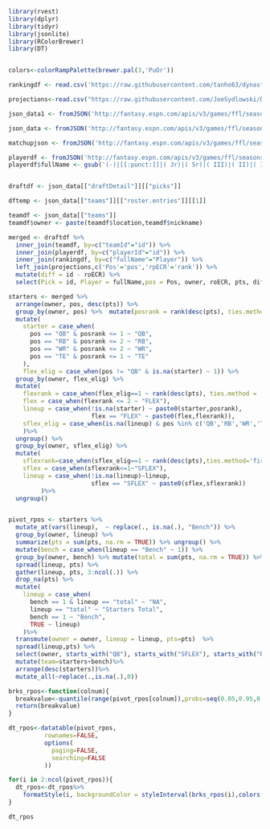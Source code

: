 ```r
library(rvest)
library(dplyr)
library(tidyr)
library(jsonlite)
library(RColorBrewer)
library(DT)


colors<-colorRampPalette(brewer.pal(3,'PuOr'))

rankingdf <- read.csv('https://raw.githubusercontent.com/tanho63/dynastyprocess/master/files/fantasypros/ecr_20190905.csv')

projections<-read.csv("https://raw.githubusercontent.com/JoeSydlowski/DynastyProcessApps/master/leagueanalyzer/projections.csv",fileEncoding="UTF-8-BOM")

json_data1 <- fromJSON('http://fantasy.espn.com/apis/v3/games/ffl/seasons/2019/segments/0/leagues/805175?view=mDraftDetail&view=mLiveScoring&view=mMatchupScore&view=mPendingTransactions&view=mPositionalRatings&view=mSettings&view=mTeam&view=modular&view=mNav', flatten = TRUE)

json_data <- fromJSON('http://fantasy.espn.com/apis/v3/games/ffl/seasons/2019/segments/0/leagues/805175?view=mRoster', flatten = TRUE)

matchupjson <- fromJSON('http://fantasy.espn.com/apis/v3/games/ffl/seasons/2019/segments/0/leagues/805175?matchupPeriodId=0&view=mMatchup', flatten = TRUE)

playerdf <- fromJSON('http://fantasy.espn.com/apis/v3/games/ffl/seasons/2019/players?scoringPeriodId=0&view=players_wl')
playerdf$fullName <- gsub('(-)|[[:punct:]]|( Jr)|( Sr)|( III)|( II)|( IV)','\\1',playerdf$fullName)


draftdf <- json_data[["draftDetail"]][["picks"]]

dftemp <- json_data[["teams"]][["roster.entries"]][[1]]

teamdf <- json_data[["teams"]]
teamdf$owner <- paste(teamdf$location,teamdf$nickname)

merged <- draftdf %>% 
  inner_join(teamdf, by=c("teamId"="id")) %>% 
  inner_join(playerdf, by=c("playerId"="id")) %>%
  inner_join(rankingdf, by=c("fullName"="Player")) %>%
  left_join(projections,c('Pos'='pos','rpECR'='rank')) %>%
  mutate(diff = id - roECR) %>%
  select(Pick = id, Player = fullName,pos = Pos, owner, roECR, pts, diff)

starters <- merged %>%
  arrange(owner, pos, desc(pts)) %>%
  group_by(owner, pos) %>%  mutate(posrank = rank(desc(pts), ties.method = 'first')) %>%  ungroup() %>%
  mutate(
    starter = case_when(
      pos == "QB" & posrank <= 1 ~ "QB",
      pos == "RB" & posrank <= 2 ~ "RB",
      pos == "WR" & posrank <= 2 ~ "WR",
      pos == "TE" & posrank <= 1 ~ "TE"
    ),
    flex_elig = case_when(pos != "QB" & is.na(starter) ~ 1)) %>%
  group_by(owner, flex_elig) %>%
  mutate(
    flexrank = case_when(flex_elig==1 ~ rank(desc(pts), ties.method = 'first')),
    flex = case_when(flexrank <= 2 ~ "FLEX"),
    lineup = case_when(!is.na(starter) ~ paste0(starter,posrank),
                       flex == "FLEX" ~ paste0(flex,flexrank)),
    sflex_elig = case_when(is.na(lineup) & pos %in% c('QB','RB','WR','TE')~1)
    )%>%
  ungroup() %>%
  group_by(owner, sflex_elig) %>%
  mutate(
    sflexrank=case_when(sflex_elig==1 ~ rank(desc(pts),ties.method='first')),
    sflex = case_when(sflexrank<=1~"SFLEX"),
    lineup = case_when(!is.na(lineup)~lineup,
                       sflex == "SFLEX" ~ paste0(sflex,sflexrank))
         )%>%
  ungroup()


pivot_rpos <- starters %>%
  mutate_at(vars(lineup),  ~ replace(., is.na(.), "Bench")) %>%
  group_by(owner, lineup) %>%
  summarize(pts = sum(pts, na.rm = TRUE)) %>% ungroup() %>%
  mutate(bench = case_when(lineup == "Bench" ~ 1)) %>%
  group_by(owner, bench) %>% mutate(total = sum(pts, na.rm = TRUE)) %>%  ungroup() %>%
  spread(lineup, pts) %>%
  gather(lineup, pts, 3:ncol(.)) %>%
  drop_na(pts) %>%
  mutate(
    lineup = case_when(
      bench == 1 & lineup == "total" ~ "NA",
      lineup == "total" ~ "Starters Total",
      bench == 1 ~ "Bench",
      TRUE ~ lineup)
    )%>%
  transmute(owner = owner, lineup = lineup, pts=pts)  %>%
  spread(lineup,pts) %>%
  select(owner, starts_with("QB"), starts_with("SFLEX"), starts_with("RB"), starts_with("WR"), starts_with("TE"), starts_with("FLEX"), starters=`Starters Total`, bench=Bench)%>%
  mutate(team=starters+bench)%>%
  arrange(desc(starters))%>%
  mutate_all(~replace(.,is.na(.),0))

brks_rpos<-function(colnum){
  breakvalue<-quantile(range(pivot_rpos[colnum]),probs=seq(0.05,0.95,0.05),na.rm=TRUE)
  return(breakvalue)
}

dt_rpos<-datatable(pivot_rpos,
          rownames=FALSE,
          options(
            paging=FALSE,
            searching=FALSE
          ))

for(i in 2:ncol(pivot_rpos)){
  dt_rpos<-dt_rpos%>%
    formatStyle(i, backgroundColor = styleInterval(brks_rpos(i),colors(length(brks_rpos(i))+1)))
}

dt_rpos

```

